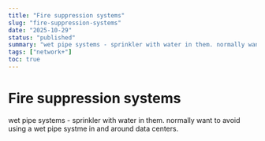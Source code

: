 ```yaml
---
title: "Fire suppression systems"
slug: "fire-suppression-systems"
date: "2025-10-29"
status: "published"
summary: "wet pipe systems - sprinkler with water in them. normally want to avoid using a wet pipe systme in and around data centers."
tags: ["network+"]
toc: true
---
```


# Fire suppression systems

wet pipe systems - sprinkler with water in them. normally want to avoid using a wet pipe systme in and around data centers.